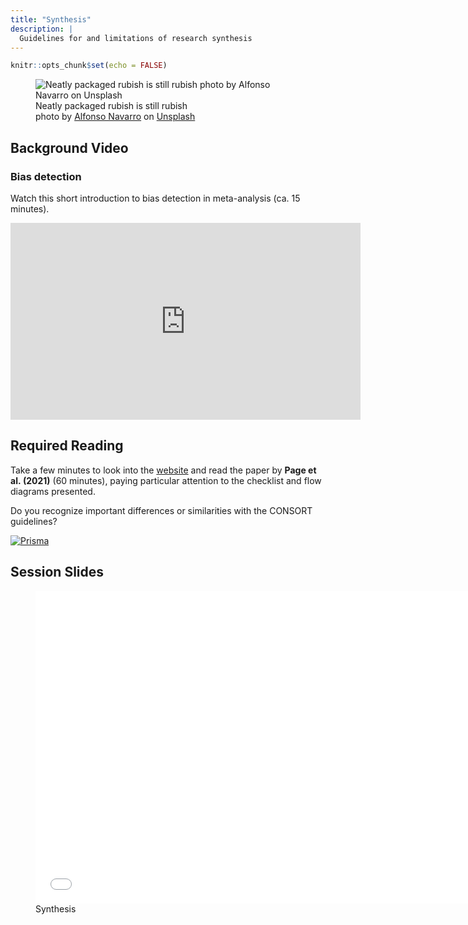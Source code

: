 ```yaml
---
title: "Synthesis"
description: |
  Guidelines for and limitations of research synthesis
---
```


```r
knitr::opts_chunk$set(echo = FALSE)
```

![Neatly packaged rubish is still rubish <br> <span>photo by <a href="https://unsplash.com/@poncho_nj?utm_content=creditCopyText&utm_medium=referral&utm_source=unsplash">Alfonso Navarro</a> on <a href="https://unsplash.com/photos/assorted-box-lot-on-brown-wooden-pallets-qph7tJfcDys?utm_content=creditCopyText&utm_medium=referral&utm_source=unsplash">Unsplash</a></span>](photos/alfonso-navarro-qph7tJfcDys-unsplash.jpg)

  
## Background Video

### Bias detection

Watch this short introduction to bias detection in meta-analysis (ca. 15 minutes).

<iframe width="560" height="315" src="https://www.youtube.com/embed/sjLCt4NxJJY?si=JzMWH9zmEUpgpxv6" title="YouTube video player" frameborder="0" allow="accelerometer; autoplay; clipboard-write; encrypted-media; gyroscope; picture-in-picture; web-share" allowfullscreen></iframe>

## Required Reading

Take a few minutes to look into the [website](http://prisma-statement.org/Default.aspx) and read the paper by **Page et al. (2021)** (60 minutes), paying particular attention to the checklist and flow diagrams presented. 

Do you recognize important differences or similarities with the CONSORT guidelines? 

[![Prisma](photos/prisma.png)](http://prisma-statement.org/)

## Session Slides

![Synthesis](presentations/EBDM_session9.pdf){width=700px height=500px}

<!-- ## Additional Resources -->

<!-- For a historical perspective on the development of a central form of research synthesis: meta-analysis.  -->

<!-- Hunt, M. (1997). *How Science Takes Stock: The Story of Meta-Analysis*. Russell Sage Foundation.  -->
